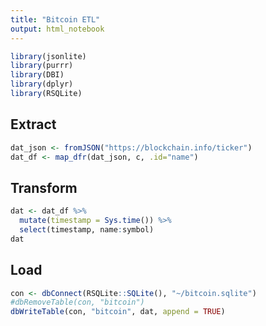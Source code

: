 ```yaml
---
title: "Bitcoin ETL"
output: html_notebook
---
```


```r
library(jsonlite)
library(purrr)
library(DBI)
library(dplyr)
library(RSQLite)
```

## Extract

```r
dat_json <- fromJSON("https://blockchain.info/ticker")
dat_df <- map_dfr(dat_json, c, .id="name")
```

## Transform

```r
dat <- dat_df %>%
  mutate(timestamp = Sys.time()) %>%
  select(timestamp, name:symbol)
dat
```

## Load

```r
con <- dbConnect(RSQLite::SQLite(), "~/bitcoin.sqlite")
#dbRemoveTable(con, "bitcoin")
dbWriteTable(con, "bitcoin", dat, append = TRUE)
```







